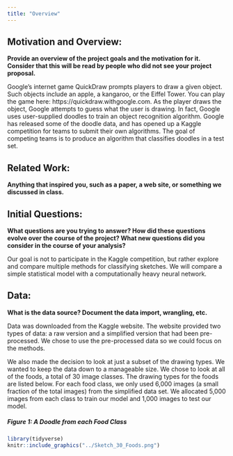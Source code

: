 ```yaml
---
title: "Overview"
---
```


## Motivation and Overview: 

**Provide an overview of the project goals and the motivation for it. Consider that this will be read by people who did not see your project proposal.**

Google's internet game QuickDraw prompts players to draw a given object. 
Such objects include an apple, a kangaroo, or the Eiffel Tower. 
You can play the game here: https://quickdraw.withgoogle.com. 
As the player draws the object, Google attempts to guess what the user is drawing. 
In fact, Google uses user-supplied doodles to train an object recognition algorithm.
Google has released some of the doodle data, and has opened up a Kaggle competition for teams to submit their own algorithms. The goal of competing teams is to produce an algorithm that classifies doodles in a test set.

## Related Work: 

**Anything that inspired you, such as a paper, a web site, or something we discussed in class.**



## Initial Questions: 

**What questions are you trying to answer? How did these questions evolve over the course of the project? What new questions did you consider in the course of your analysis?**

Our goal is not to participate in the Kaggle competition, but rather explore and compare multiple methods for classifying sketches. We will compare a simple statistical model with a computationally heavy neural network.

## Data: 

**What is the data source? Document the data import, wrangling, etc.**

Data was downloaded from the Kaggle website. The website provided two types of data: a raw version and a simplified version that had been pre-processed. We chose to use the pre-processed data so we could focus on the methods. 

We also made the decision to look at just a subset of the drawing types. We wanted to keep the data down to a manageable size. We chose to look at all of the foods, a total of 30 image classes. The drawing types for the foods are listed below. For each food class, we only used 6,000 images (a small fraction of the total images) from the simplified data set. We allocated 5,000 images from each class to train our model and 1,000 images to test our model.

##### Figure 1: A Doodle from each Food Class

```r
library(tidyverse)
knitr::include_graphics("../Sketch_30_Foods.png")
```

